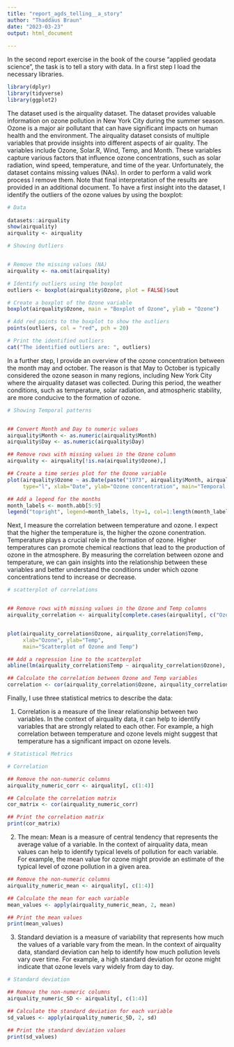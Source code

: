 ```yaml
---
title: "report_agds_telling__a_story"
author: "Thaddäus Braun"
date: "2023-03-23"
output: html_document
  
---
```


In the second report exercise in the book of the course "applied geodata science", the task is to tell a story with data. 
In a first step I load the necessary libraries.

```r
library(dplyr)
library(tidyverse)
library(ggplot2)
```

The dataset used is the airquality dataset. The dataset provides valuable information on ozone pollution in New York City during the summer season. Ozone is a major air pollutant that can have significant impacts on human health and the environment. The airquality dataset consists of multiple variables that provide insights into different aspects of air quality. The variables include Ozone, Solar.R, Wind, Temp, and Month. These variables capture various factors that influence ozone concentrations, such as solar radiation, wind speed, temperature, and time of the year. Unfortunately, the dataset contains missing values (NAs). In order to perform a valid work process I remove them. Note that final interpretation of the results are provided in an additional document. 
To have a first insight into the dataset, I identify the outliers of the ozone values by using the boxplot:

```r
# Data
 
datasets::airquality
show(airquality)
airquality <- airquality

# Showing Outliers


# Remove the missing values (NA)
airquality <- na.omit(airquality)

# Identify outliers using the boxplot
outliers <- boxplot(airquality$Ozone, plot = FALSE)$out

# Create a boxplot of the Ozone variable
boxplot(airquality$Ozone, main = "Boxplot of Ozone", ylab = "Ozone")

# Add red points to the boxplot to show the outliers
points(outliers, col = "red", pch = 20)

# Print the identified outliers
cat("The identified outliers are: ", outliers)
```

In a further step, I provide an overview of the ozone concentration between the month may and october. The reason is that May to October is typically considered the ozone season in many regions, including New York City where the airquality dataset was collected. During this period, the weather conditions, such as temperature, solar radiation, and atmospheric stability, are more conducive to the formation of ozone.

```r
# Showing Temporal patterns


## Convert Month and Day to numeric values
airquality$Month <- as.numeric(airquality$Month)
airquality$Day <- as.numeric(airquality$Day)

## Remove rows with missing values in the Ozone column
airquality <- airquality[!is.na(airquality$Ozone),]

## Create a time series plot for the Ozone variable
plot(airquality$Ozone ~ as.Date(paste("1973", airquality$Month, airquality$Day, sep="-")),
     type="l", xlab="Date", ylab="Ozone concentration", main="Temporal patterns of Ozone")

## Add a legend for the months
month_labels <- month.abb[5:9]
legend("topright", legend=month_labels, lty=1, col=1:length(month_labels))
```

Next, I measure the correlation between temperature and ozone. I expect that the higher the temperature is, the higher the ozone conentration. Temperature plays a crucial role in the formation of ozone. Higher temperatures can promote chemical reactions that lead to the production of ozone in the atmosphere. By measuring the correlation between ozone and temperature, we can gain insights into the relationship between these variables and better understand the conditions under which ozone concentrations tend to increase or decrease. 

```r
# scatterplot of correlations


## Remove rows with missing values in the Ozone and Temp columns
airquality_correlation <- airquality[complete.cases(airquality[, c("Ozone", "Temp")]),]


plot(airquality_correlation$Ozone, airquality_correlation$Temp, 
     xlab="Ozone", ylab="Temp", 
     main="Scatterplot of Ozone and Temp")

## Add a regression line to the scatterplot
abline(lm(airquality_correlation$Temp ~ airquality_correlation$Ozone), col="red")

## Calculate the correlation between Ozone and Temp variables
correlation <- cor(airquality_correlation$Ozone, airquality_correlation$Temp)

```


Finally, I use three statistical metrics to describe the data:

1. Correlation is a measure of the linear relationship between two variables. In the context of airquality data, it can help to identify variables that are strongly related to each other. For example, a high correlation between temperature and ozone levels might suggest that temperature has a significant impact on ozone levels.


```r
# Statistical Metrics

# Correlation

## Remove the non-numeric columns
airquality_numeric_corr <- airquality[, c(1:4)]

## Calculate the correlation matrix
cor_matrix <- cor(airquality_numeric_corr)

## Print the correlation matrix
print(cor_matrix)

```

2. The mean: Mean is a measure of central tendency that represents the average value of a variable. In the context of airquality data, mean values can help to identify typical levels of pollution for each variable. For example, the mean value for ozone might provide an estimate of the typical level of ozone pollution in a given area.

```r

## Remove the non-numeric columns
airquality_numeric_mean <- airquality[, c(1:4)]

## Calculate the mean for each variable
mean_values <- apply(airquality_numeric_mean, 2, mean)

## Print the mean values
print(mean_values)
```

3. Standard deviation is a measure of variability that represents how much the values of a variable vary from the mean. In the context of airquality data, standard deviation can help to identify how much pollution levels vary over time. For example, a high standard deviation for ozone might indicate that ozone levels vary widely from day to day.

```r
# Standard deviation

## Remove the non-numeric columns
airquality_numeric_SD <- airquality[, c(1:4)]

## Calculate the standard deviation for each variable
sd_values <- apply(airquality_numeric_SD, 2, sd)

## Print the standard deviation values
print(sd_values)


```

